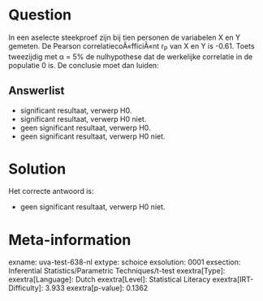 Question
========

In een aselecte steekproef zijn bij tien personen de variabelen X en Y
gemeten. De Pearson correlatiecoÃ«fficiÃ«nt r~P~ van X en Y is -0.61.
Toets tweezijdig met α = 5% de nulhypothese dat de werkelijke correlatie
in de populatie 0 is. De conclusie moet dan luiden:

Answerlist
----------

* significant resultaat, verwerp H0.
* significant resultaat, verwerp H0 niet.
* geen significant resultaat, verwerp H0.
* geen significant resultaat, verwerp H0 niet.

Solution
========

Het correcte antwoord is: 

* geen significant resultaat, verwerp H0 niet.

Meta-information
================
exname: uva-test-638-nl
extype: schoice
exsolution: 0001
exsection: Inferential Statistics/Parametric Techniques/t-test
exextra[Type]: 
exextra[Language]: Dutch
exextra[Level]: Statistical Literacy
exextra[IRT-Difficulty]: 3.933
exextra[p-value]: 0.1362
